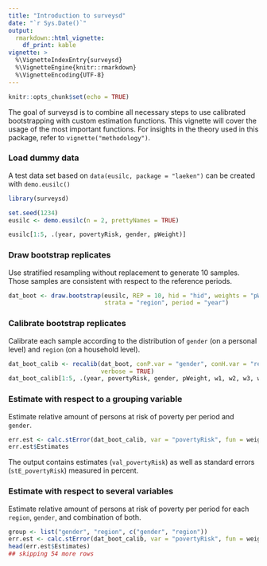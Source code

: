 ```yaml
---
title: "Introduction to surveysd"
date: "`r Sys.Date()`"
output: 
  rmarkdown::html_vignette:
    df_print: kable
vignette: >
  %\VignetteIndexEntry{surveysd}
  %\VignetteEngine{knitr::rmarkdown}
  %\VignetteEncoding{UTF-8}
---
```


```r
knitr::opts_chunk$set(echo = TRUE)
```

The goal of surveysd is to combine all necessary steps to use calibrated bootstrapping with
custom estimation functions. This vignette will cover the usage of the most important functions.
For insights in the theory used in this package, refer to `vignette("methodology")`.

### Load dummy data

A test data set based on `data(eusilc, package = "laeken")` can be created with `demo.eusilc()`

```r
library(surveysd)

set.seed(1234)
eusilc <- demo.eusilc(n = 2, prettyNames = TRUE)

eusilc[1:5, .(year, povertyRisk, gender, pWeight)]
``` 

### Draw bootstrap replicates

Use stratified resampling without replacement to generate 10 samples. Those samples are
consistent with respect to the reference periods.

```r
dat_boot <- draw.bootstrap(eusilc, REP = 10, hid = "hid", weights = "pWeight", 
                           strata = "region", period = "year")
```
   
### Calibrate bootstrap replicates

Calibrate each sample according to the distribution of `gender` (on a personal level) and `region` 
(on a household level). 

```r
dat_boot_calib <- recalib(dat_boot, conP.var = "gender", conH.var = "region",
                          verbose = TRUE)
dat_boot_calib[1:5, .(year, povertyRisk, gender, pWeight, w1, w2, w3, w4)]
```

### Estimate with respect to a grouping variable

Estimate relative amount of persons at risk of poverty per period and `gender`.

```r
err.est <- calc.stError(dat_boot_calib, var = "povertyRisk", fun = weightedRatio, group = "gender")
err.est$Estimates
```

The output contains estimates (`val_povertyRisk`) as well as standard errors (`stE_povertyRisk`)
measured in percent.

### Estimate with respect to several variables

Estimate relative amount of persons at risk of poverty per period for each `region`, 
`gender`, and combination of both.

```r
group <- list("gender", "region", c("gender", "region"))
err.est <- calc.stError(dat_boot_calib, var = "povertyRisk", fun = weightedRatio, group = group)
head(err.est$Estimates)
## skipping 54 more rows
```
